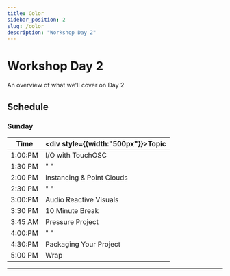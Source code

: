 ```yaml
---
title: Color
sidebar_position: 2
slug: /color
description: "Workshop Day 2"
---
```



# Workshop Day 2

An overview of what we'll cover on Day 2

## Schedule 
### Sunday
| Time    | <div style={{width:"500px"}}>Topic</div> |
| ---     | :--- | 
| 1:00:PM | I/O with TouchOSC
| 1:30 PM | "                        "
| 2:00 PM | Instancing & Point Clouds
| 2:30 PM | "                        "
| 3:00:PM | Audio Reactive Visuals
| 3:30 PM | 10 Minute Break
| 3:45 AM | Pressure Project
| 4:00:PM | "                        "
| 4:30:PM | Packaging Your Project
| 5:00 PM | Wrap

---
<DocCardList />

<!-- links -->